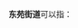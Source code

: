 '''东苑街道'''可以指：
{{PRC admin/disambig|13/01/08/003/000|21/09/11/003/000}}
{{disambig|cat=四字乡级行政区划消歧义}}